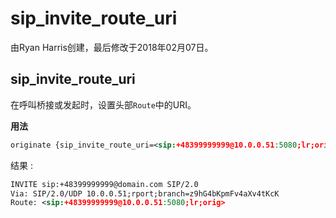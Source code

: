 # sip_invite_route_uri

由Ryan Harris创建，最后修改于2018年02月07日。

## sip_invite_route_uri

在呼叫桥接或发起时，设置头部`Route`中的URI。

**用法**

```xml
originate {sip_invite_route_uri=<sip:+48399999999@10.0.0.51:5080;lr;orig>,origination_caller_id_number=399999000}sofia/internal/+48399999999@domain.com &echo
```

结果 : 

```xml
INVITE sip:+48399999999@domain.com SIP/2.0
Via: SIP/2.0/UDP 10.0.0.51;rport;branch=z9hG4bKpmFv4aXv4tKcK
Route: <sip:+48399999999@10.0.0.51:5080;lr;orig>
```